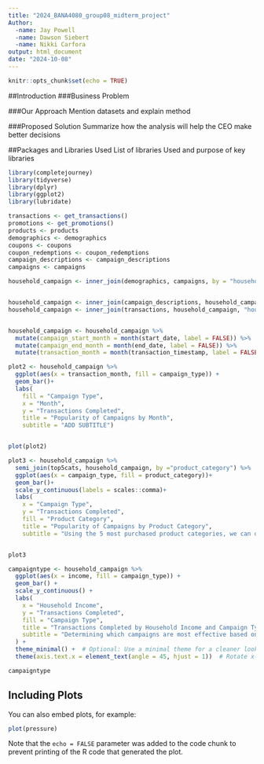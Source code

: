---
title: "2024_BANA4080_group08_midterm_project"
Author:
  -name: Jay Powell
  -name: Dawson Siebert
  -name: Nikki Carfora
output: html_document
date: "2024-10-08"
---

```{r setup, include=FALSE}
knitr::opts_chunk$set(echo = TRUE)
```

##Introduction
###Business Problem

###Our Approach
Mention datasets and explain method

###Proposed Solution
Summarize how the analysis will help the CEO make better decisions

##Packages and Libraries Used
List of libraries Used and purpose of key libraries

```{r data}
library(completejourney)
library(tidyverse)
library(dplyr)
library(ggplot2)
library(lubridate)

transactions <- get_transactions()
promotions <- get_promotions()
products <- products
demographics <- demographics
coupons <- coupons
coupon_redemptions <- coupon_redemptions
campaign_descriptions <- campaign_descriptions
campaigns <- campaigns

household_campaign <- inner_join(demographics, campaigns, by = "household_id")


household_campaign <- inner_join(campaign_descriptions, household_campaign, "campaign_id")
household_campaign <- inner_join(transactions, household_campaign, "household_id", relationship = "many-to-many")


household_campaign <- household_campaign %>%
  mutate(campaign_start_month = month(start_date, label = FALSE)) %>%
  mutate(campaign_end_month = month(end_date, label = FALSE)) %>%
  mutate(transaction_month = month(transaction_timestamp, label = FALSE))
```

```{r testplots}
plot2 <- household_campaign %>%
  ggplot(aes(x = transaction_month, fill = campaign_type)) +
  geom_bar()+
  labs(
    fill = "Campaign Type",
    x = "Month",
    y = "Transactions Completed",
    title = "Popularity of Campaigns by Month",
    subtitle = "ADD SUBTITLE")


plot(plot2)

plot3 <- household_campaign %>%
  semi_join(top5cats, household_campaign, by ="product_category") %>%
  ggplot(aes(x = campaign_type, fill = product_category))+
  geom_bar()+
  scale_y_continuous(labels = scales::comma)+
  labs(
    x = "Campaign Type",
    y = "Transactions Completed",
    fill = "Product Category",
    title = "Popularity of Campaigns by Product Category",
    subtitle = "Using the 5 most purchased product categories, we can determine which Campaign Types influence the most sales.")


plot3

campaigntype <- household_campaign %>%
  ggplot(aes(x = income, fill = campaign_type)) +
  geom_bar() +
  scale_y_continuous() +
  labs(
    x = "Household Income",
    y = "Transactions Completed",
    fill = "Campaign Type",
    title = "Transactions Completed by Household Income and Campaign Type",
    subtitle = "Determining which campaigns are most effective based on household income."
  ) +
  theme_minimal() +  # Optional: Use a minimal theme for a cleaner look
  theme(axis.text.x = element_text(angle = 45, hjust = 1))  # Rotate x-axis labels

campaigntype

```

## Including Plots

You can also embed plots, for example:

```{r pressure, echo=FALSE}
plot(pressure)
```

Note that the `echo = FALSE` parameter was added to the code chunk to prevent printing of the R code that generated the plot.
